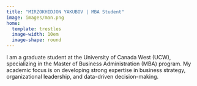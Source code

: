 ```yaml
---
title: "MIRZOKHIDJON YAKUBOV | MBA Student"
image: images/man.png
home:
  template: trestles
  image-width: 10em
  image-shape: round
---
```


I am a graduate student at the University of Canada West (UCW), specializing in the Master of Business Administration (MBA) program. My academic focus is on developing strong expertise in business strategy, organizational leadership, and data-driven decision-making.


